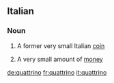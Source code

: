==Italian==

===Noun===
{{it-noun|quattrin|m|o|i}}

# A former very small Italian [[coin]]
# {{context|by extension|lang=it}} A very small amount of [[money]]

[[de:quattrino]]
[[fr:quattrino]]
[[it:quattrino]]